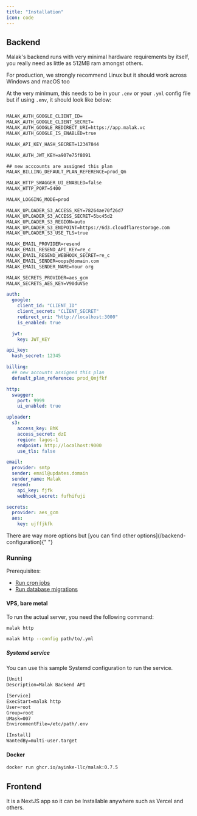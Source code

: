 ```yaml
---
title: "Installation"
icon: code
---
```


## Backend

Malak's backend runs with very minimal hardware requirements by itself, you really need
as little as 512MB ram amongst others.

<Tip>
  For production, we strongly recommend Linux but it should work across Windows
  and macOS too
</Tip>

At the very minimum, this needs to be in your `.env` or your `.yml` config file but if using `.env`,
it should look like below:

<CodeGroup>

```txt env

MALAK_AUTH_GOOGLE_CLIENT_ID=
MALAK_AUTH_GOOGLE_CLIENT_SECRET=
MALAK_AUTH_GOOGLE_REDIRECT_URI=https://app.malak.vc
MALAK_AUTH_GOOGLE_IS_ENABLED=true

MALAK_API_KEY_HASH_SECRET=12347844

MALAK_AUTH_JWT_KEY=a907e75f8091

## new acccounts are assigned this plan
MALAK_BILLING_DEFAULT_PLAN_REFERENCE=prod_Qm

MALAK_HTTP_SWAGGER_UI_ENABLED=false
MALAK_HTTP_PORT=5400

MALAK_LOGGING_MODE=prod

MALAK_UPLOADER_S3_ACCESS_KEY=78264ae70f26d7
MALAK_UPLOADER_S3_ACCESS_SECRET=5bc45d2
MALAK_UPLOADER_S3_REGION=auto
MALAK_UPLOADER_S3_ENDPOINT=https://6d3.cloudflarestorage.com
MALAK_UPLOADER_S3_USE_TLS=true

MALAK_EMAIL_PROVIDER=resend
MALAK_EMAIL_RESEND_API_KEY=re_c
MALAK_EMAIL_RESEND_WEBHOOK_SECRET=re_c
MALAK_EMAIL_SENDER=oops@domain.com
MALAK_EMAIL_SENDER_NAME=Your org

MALAK_SECRETS_PROVIDER=aes_gcm
MALAK_SECRETS_AES_KEY=V90duVSe
```

```yml yaml
auth:
  google:
    client_id: "CLIENT_ID"
    client_secret: "CLIENT_SECRET"
    redirect_uri: "http://localhost:3000"
    is_enabled: true

  jwt:
    key: JWT_KEY

api_key:
  hash_secret: 12345

billing:
  ## new accounts assigned this plan
  default_plan_reference: prod_Qmjfkf

http:
  swagger:
    port: 9999
    ui_enabled: true

uploader:
  s3:
    access_key: BhK
    access_secret: dzE
    region: lagos-1
    endpoint: http://localhost:9000
    use_tls: false

email:
  provider: smtp
  sender: email@updates.domain
  sender_name: Malak
  resend:
    api_key: fjfk
    webhook_secret: fufhifuji

secrets:
  provider: aes_gcm
  aes:
    key: ujffjkfk
```

</CodeGroup>

<Tip>
  There are way more options but [you can find other
  options](/backend-configuration){" "}
</Tip>

### Running

Prerequisites:

- [Run cron jobs](/self-hosting/cron)
- [Run database migrations](/self-hosting/migrations)

#### VPS, bare metal

To run the actual server, you need the following command:

<CodeGroup>

```sh env config
malak http
```

```sh yaml config
malak http --config path/to/.yml
```

</CodeGroup>

##### Systemd service

You can use this sample Systemd configuration to run the service.

```txt
[Unit]
Description=Malak Backend API

[Service]
ExecStart=malak http
User=root
Group=root
UMask=007
EnvironmentFile=/etc/path/.env

[Install]
WantedBy=multi-user.target
```

#### Docker

```sh
docker run ghcr.io/ayinke-llc/malak:0.7.5
```

## Frontend

It is a NextJS app so it can be Installable anywhere such as Vercel and others.
